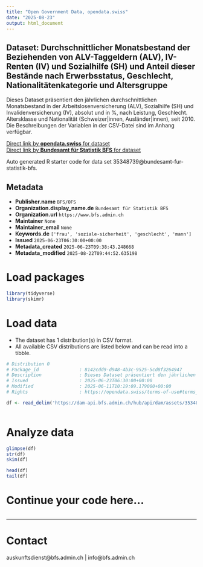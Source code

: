```yaml
---
title: "Open Government Data, opendata.swiss"
date: "2025-08-23"
output: html_document
---
```


## Dataset: Durchschnittlicher Monatsbestand der Beziehenden von ALV-Taggeldern (ALV), IV-Renten (IV) und Sozialhilfe (SH) und Anteil dieser Bestände nach Erwerbsstatus, Geschlecht, Nationalitätenkategorie und Altersgruppe

Dieses Dataset präsentiert den jährlichen durchschnittlichen Monatsbestand in der Arbeitslosenversicherung (ALV), Sozialhilfe (SH) und Invalidenversicherung (IV), absolut und in %, nach Leistung, Geschlecht. Altersklasse und Nationalität (Schweizer|innen, Ausländer|innen), seit 2010. Die Beschreibungen der Variablen in der CSV-Datei sind im Anhang verfügbar.

[Direct link by **opendata.swiss** for dataset](https://opendata.swiss/de/dataset/durchschnittlicher-monatsbestand-der-beziehenden-von-alv-taggeldern-alv-iv-renten-iv-und-sozial2)<br>
[Direct link by **Bundesamt für Statistik BFS** for dataset](https://www.bfs.admin.ch/asset/de/ts-x-13.06.02.08)

Auto generated R starter code for data set 35348739@bundesamt-fur-statistik-bfs.

## Metadata

- **Publisher.name** `BFS/OFS`
- **Organization.display_name.de** `Bundesamt für Statistik BFS`
- **Organization.url** `https://www.bfs.admin.ch`
- **Maintainer** `None`
- **Maintainer_email** `None`
- **Keywords.de** `['frau', 'soziale-sicherheit', 'geschlecht', 'mann']`
- **Issued** `2025-06-23T06:30:00+00:00`
- **Metadata_created** `2025-06-23T09:38:43.248668`
- **Metadata_modified** `2025-08-22T09:44:52.635198`


# Load packages

```r

library(tidyverse)
library(skimr)

```

# Load data

-   The dataset has 1 distribution(s) in CSV format.
-   All available CSV distributions are listed below and can be read into a tibble.

```r

# Distribution 0
# Package_id               : 8142cdd9-d948-4b3c-9525-5cd8f3264947
# Description              : Dieses Dataset präsentiert den jährlichen durchschnittlichen Monatsbestand in der Arbeitslosenversicherung (ALV), Sozialhilfe (SH) und Invalidenversicherung (IV), absolut und in %, nach Leistung, Geschlecht. Altersklasse und Nationalität (Schweizer\innen, Ausländer\innen), seit 2010. Die Beschreibungen der Variablen in der CSV-Datei sind im Anhang verfügbar.
# Issued                   : 2025-06-23T06:30:00+00:00
# Modified                 : 2025-06-11T10:19:09.179000+00:00
# Rights                   : https://opendata.swiss/terms-of-use#terms_by_ask

df <- read_delim('https://dam-api.bfs.admin.ch/hub/api/dam/assets/35348750/master')



```

# Analyze data

```r

glimpse(df)
str(df)
skim(df)

head(df)
tail(df)

```

# Continue your code here...

```r

```

------------------------------------------------------------------------

# Contact

auskunftsdienst@bfs.admin.ch | info@bfs.admin.ch
